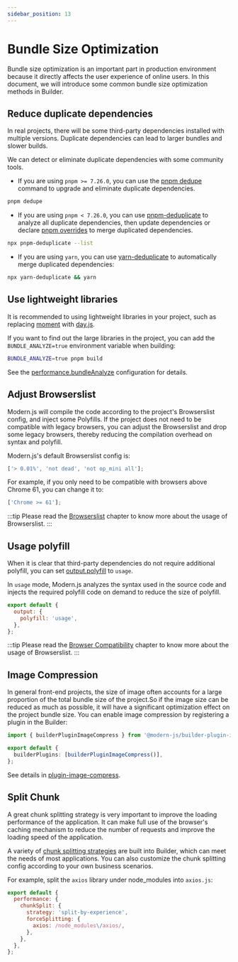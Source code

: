 ```yaml
---
sidebar_position: 13
---
```


# Bundle Size Optimization

Bundle size optimization is an important part in production environment because it directly affects the user experience of online users. In this document, we will introduce some common bundle size optimization methods in Builder.

## Reduce duplicate dependencies

In real projects, there will be some third-party dependencies installed with multiple versions. Duplicate dependencies can lead to larger bundles and slower builds.

We can detect or eliminate duplicate dependencies with some community tools.

- If you are using `pnpm >= 7.26.0`, you can use the [pnpm dedupe](https://pnpm.io/cli/dedupe) command to upgrade and eliminate duplicate dependencies.

```bash
pnpm dedupe
```

- If you are using `pnpm < 7.26.0`, you can use [pnpm-deduplicate](https://github.com/ocavue/pnpm-deduplicate) to analyze all duplicate dependencies, then update dependencies or declare [pnpm overrides](https://pnpm.io/package_json#pnpmoverrides) to merge duplicated dependencies.

```bash
npx pnpm-deduplicate --list
```

- If you are using `yarn`, you can use [yarn-deduplicate](https://github.com/scinos/yarn-deduplicate) to automatically merge duplicated dependencies:

```bash
npx yarn-deduplicate && yarn
```

## Use lightweight libraries

It is recommended to using lightweight libraries in your project, such as replacing [moment](https://momentjs.com/) with [day.js](https://day.js.org/).

If you want to find out the large libraries in the project, you can add the `BUNDLE_ANALYZE=true` environment variable when building:

```bash
BUNDLE_ANALYZE=true pnpm build
```

See the [performance.bundleAnalyze](/configure/app/performance/bundle-analyze.html) configuration for details.

## Adjust Browserslist

Modern.js will compile the code according to the project's Browserslist config, and inject some Polyfills. If the project does not need to be compatible with legacy browsers, you can adjust the Browserslist and drop some legacy browsers, thereby reducing the compilation overhead on syntax and polyfill.

Modern.js's default Browserslist config is:

```js
['> 0.01%', 'not dead', 'not op_mini all'];
```

For example, if you only need to be compatible with browsers above Chrome 61, you can change it to:

```js
['Chrome >= 61'];
```

:::tip
Please read the [Browserslist](https://modernjs.dev/builder/en/guide/advanced/browserslist.html) chapter to know more about the usage of Browserslist.
:::

## Usage polyfill

When it is clear that third-party dependencies do not require additional polyfill, you can set [output.polyfill](/configure/app/output/polyfill.html) to `usage`.

In `usage` mode, Modern.js analyzes the syntax used in the source code and injects the required polyfill code on demand to reduce the size of polyfill.

```js
export default {
  output: {
    polyfill: 'usage',
  },
};
```

:::tip
Please read the [Browser Compatibility](https://modernjs.dev/builder/en/guide/advanced/browser-compatibility.html) chapter to know more about the usage of Browserslist.
:::

## Image Compression

In general front-end projects, the size of image often accounts for a large proportion of the total bundle size of the project.So if the image size can be reduced as much as possible, it will have a significant optimization effect on the project bundle size. You can enable image compression by registering a plugin in the Builder:

```ts title="modern.config.ts"
import { builderPluginImageCompress } from '@modern-js/builder-plugin-image-compress';

export default {
  builderPlugins: [builderPluginImageCompress()],
};
```

See details in [plugin-image-compress](https://modernjs.dev/builder/en/plugins/plugin-image-compress.html).

## Split Chunk

A great chunk splitting strategy is very important to improve the loading performance of the application. It can make full use of the browser's caching mechanism to reduce the number of requests and improve the loading speed of the application.

A variety of [chunk splitting strategies](https://modernjs.dev/builder/en/guide/optimization/split-chunk) are built into Builder, which can meet the needs of most applications. You can also customize the chunk splitting config according to your own business scenarios.

For example, split the `axios` library under node_modules into `axios.js`:

```js
export default {
  performance: {
    chunkSplit: {
      strategy: 'split-by-experience',
      forceSplitting: {
        axios: /node_modules\/axios/,
      },
    },
  },
};
```
